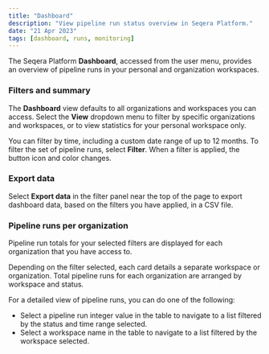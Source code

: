 ```yaml
---
title: "Dashboard"
description: "View pipeline run status overview in Seqera Platform."
date: "21 Apr 2023"
tags: [dashboard, runs, monitoring]
---
```


The Seqera Platform **Dashboard**, accessed from the user menu, provides an overview of pipeline runs in your personal and organization workspaces.

### Filters and summary

The **Dashboard** view defaults to all organizations and workspaces you can access. Select the **View** dropdown menu to filter by specific organizations and workspaces, or to view statistics for your personal workspace only.

You can filter by time, including a custom date range of up to 12 months. To filter the set of pipeline runs, select **Filter**. When a filter is applied, the button icon and color changes.

### Export data

Select **Export data** in the filter panel near the top of the page to export dashboard data, based on the filters you have applied, in a CSV file.

### Pipeline runs per organization

Pipeline run totals for your selected filters are displayed for each organization that you have access to.

Depending on the filter selected, each card details a separate workspace or organization. Total pipeline runs for each organization are arranged by workspace and status.

For a detailed view of pipeline runs, you can do one of the following:

- Select a pipeline run integer value in the table to navigate to a list filtered by the status and time range selected.
- Select a workspace name in the table to navigate to a list filtered by the workspace selected.
